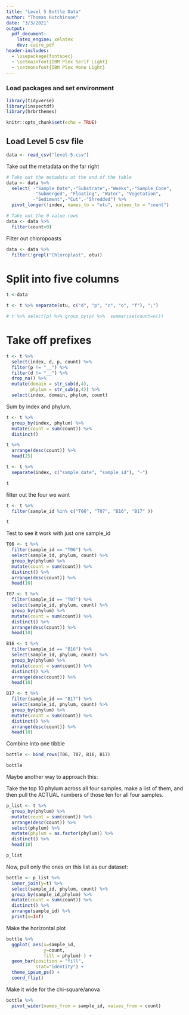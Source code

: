 ```yaml
---
title: "Level 5 Bottle Data"
author: "Thomas Hutchinson"
date: "3/3/2021"
output: 
  pdf_document:
    latex_engine: xelatex
    dev: cairo_pdf
header-includes:
  - \usepackage{fontspec}
  - \setmainfont{IBM Plex Serif Light}
  - \setmonofont{IBM Plex Mono Light}
---
```

### Load packages and set environment

```r

library(tidyverse)
library(inspectdf)
library(hrbrthemes)

```

```r
knitr::opts_chunk$set(echo = TRUE)
```


## Load Level 5 csv file

```r

data <- read_csv("level-5.csv")

```

Take out the metadata on the far right
```r

# Take out the metadata at the end of the table
data <- data %>% 
  select( -"Sample_Date",-"Substrate",-"Weeks",-"Sample_Code",
          -"Submerged",-"Floating",-"Water",-"Vegetation",
          -"Sediment",-"Cut",-"Shredded") %>% 
  pivot_longer(!index, names_to = "otu", values_to = "count")

# Take out the 0 value rows
data <- data %>% 
  filter(count>0)

```

Filter out chloropoasts
```r

data <- data %>% 
  filter(!grepl("Chloroplast", otu))

```



# Split into five columns
```r

t <-data

t <- t %>% separate(otu, c("d", "p", "c", "o", "f"), ";")

# t %>% select(p) %>% group_by(p) %>%  summarise(count=n())

```

# Take off prefixes

```r

t <- t %>% 
  select(index, d, p, count) %>% 
  filter(p != "__") %>% 
  filter(d != "__") %>% 
  drop_na() %>% 
  mutate(domain = str_sub(d,4),
         phylum = str_sub(p,4)) %>% 
  select(index, domain, phylum, count)

```

Sum by index and phylum.

```r

t <- t %>% 
  group_by(index, phylum) %>% 
  mutate(count = sum(count)) %>% 
  distinct()

```


```r

t %>% 
  arrange(desc(count)) %>% 
  head(25)

```

```r

t <- t %>% 
  separate(index, c("sample_date", "sample_id"), "-")

t

```


filter out the four we want

```r

t <- t %>% 
  filter(sample_id %in% c("T06", "T07", "B16", "B17" )) 

t

```

Test to see it work with just one sample_id

```r

T06 <- t %>% 
  filter(sample_id == "T06") %>% 
  select(sample_id, phylum, count) %>% 
  group_by(phylum) %>% 
  mutate(count = sum(count)) %>% 
  distinct() %>% 
  arrange(desc(count)) %>% 
  head(10)

T07 <- t %>% 
  filter(sample_id == "T07") %>% 
  select(sample_id, phylum, count) %>% 
  group_by(phylum) %>% 
  mutate(count = sum(count)) %>% 
  distinct() %>% 
  arrange(desc(count)) %>% 
  head(10)

B16 <- t %>% 
  filter(sample_id == "B16") %>% 
  select(sample_id, phylum, count) %>% 
  group_by(phylum) %>% 
  mutate(count = sum(count)) %>% 
  distinct() %>% 
  arrange(desc(count)) %>% 
  head(10)

B17 <- t %>% 
  filter(sample_id == "B17") %>% 
  select(sample_id, phylum, count) %>% 
  group_by(phylum) %>% 
  mutate(count = sum(count)) %>% 
  distinct() %>% 
  arrange(desc(count)) %>% 
  head(10)

```


Combine into one tibble

```r

bottle <- bind_rows(T06, T07, B16, B17)

bottle

```


Maybe another way to approach this:

Take the top 10 phylum across all four samples, make a list of them, and then pull the ACTUAL numbers of those ten for all four samples.

```r

p_list <- t %>% 
  group_by(phylum) %>% 
  mutate(count = sum(count)) %>% 
  arrange(desc(count)) %>% 
  select(phylum) %>% 
  mutate(phylum = as.factor(phylum)) %>% 
  distinct() %>% 
  head(10)

p_list

```

Now, pull only the ones on this list as our dataset:

```r

bottle <- p_list %>% 
  inner_join(y=t) %>% 
  select(sample_id, phylum, count) %>% 
  group_by(sample_id,phylum) %>% 
  mutate(count = sum(count)) %>% 
  distinct() %>% 
  arrange(sample_id) %>% 
  print(n=Inf)
```


Make the horizontal plot

```r

bottle %>% 
  ggplot( aes(x=sample_id,
              y=count,
              fill = phylum) ) +
  geom_bar(position = "fill", 
           stat="identity") +
  theme_ipsum_ps() + 
  coord_flip()

```



Make it wide for the chi-square/anova

```r

bottle %>% 
  pivot_wider(names_from = sample_id, values_from = count)

```

